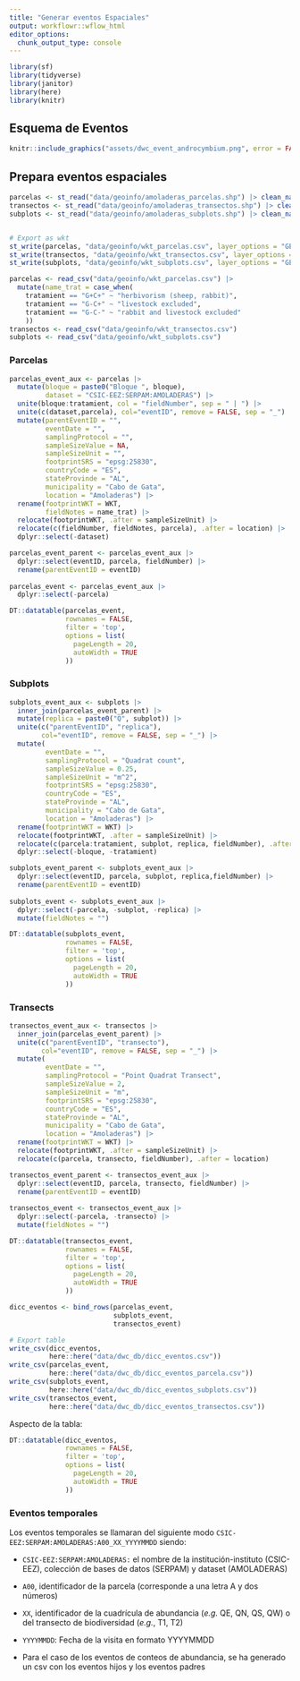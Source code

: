 ```yaml
---
title: "Generar eventos Espaciales"
output: workflowr::wflow_html
editor_options:
  chunk_output_type: console
---
```


```r
library(sf)
library(tidyverse)
library(janitor)
library(here)
library(knitr)
```

## Esquema de Eventos
```r
knitr::include_graphics("assets/dwc_event_androcymbium.png", error = FALSE)
```

## Prepara eventos espaciales

```r
parcelas <- st_read("data/geoinfo/amoladeras_parcelas.shp") |> clean_names()
transectos <- st_read("data/geoinfo/amoladeras_transectos.shp") |> clean_names()
subplots <- st_read("data/geoinfo/amoladeras_subplots.shp") |> clean_names() 


# Export as wkt 
st_write(parcelas, "data/geoinfo/wkt_parcelas.csv", layer_options = "GEOMETRY=AS_WKT", append=FALSE)
st_write(transectos, "data/geoinfo/wkt_transectos.csv", layer_options = "GEOMETRY=AS_WKT", append=FALSE)
st_write(subplots, "data/geoinfo/wkt_subplots.csv", layer_options = "GEOMETRY=AS_WKT", append=FALSE)
```

```r
parcelas <- read_csv("data/geoinfo/wkt_parcelas.csv") |> 
  mutate(name_trat = case_when(
    tratamient == "G+C+" ~ "herbivorism (sheep, rabbit)",
    tratamient == "G-C+" ~ "livestock excluded",
    tratamient == "G-C-" ~ "rabbit and livestock excluded"
    ))
transectos <- read_csv("data/geoinfo/wkt_transectos.csv")
subplots <- read_csv("data/geoinfo/wkt_subplots.csv")
```

### Parcelas 
```r
parcelas_event_aux <- parcelas |> 
  mutate(bloque = paste0("Bloque ", bloque),
         dataset = "CSIC-EEZ:SERPAM:AMOLADERAS") |> 
  unite(bloque:tratamient, col = "fieldNumber", sep = " | ") |>
  unite(c(dataset,parcela), col="eventID", remove = FALSE, sep = "_") |> 
  mutate(parentEventID = "",
         eventDate = "", 
         samplingProtocol = "", 
         sampleSizeValue = NA,
         sampleSizeUnit = "",
         footprintSRS = "epsg:25830", 
         countryCode = "ES",
         stateProvinde = "AL",
         municipality = "Cabo de Gata",
         location = "Amoladeras") |> 
  rename(footprintWKT = WKT, 
         fieldNotes = name_trat) |> 
  relocate(footprintWKT, .after = sampleSizeUnit) |> 
  relocate(c(fieldNumber, fieldNotes, parcela), .after = location) |> 
  dplyr::select(-dataset)

parcelas_event_parent <- parcelas_event_aux |> 
  dplyr::select(eventID, parcela, fieldNumber) |> 
  rename(parentEventID = eventID)
  
parcelas_event <- parcelas_event_aux |> 
  dplyr::select(-parcela) 

```

```r
DT::datatable(parcelas_event,
              rownames = FALSE,
              filter = 'top',
              options = list(
                pageLength = 20, 
                autoWidth = TRUE
              ))
```


### Subplots 

```r
subplots_event_aux <- subplots |> 
  inner_join(parcelas_event_parent) |> 
  mutate(replica = paste0("Q", subplot)) |> 
  unite(c("parentEventID", "replica"),
        col="eventID", remove = FALSE, sep = "_") |> 
  mutate(
         eventDate = "", 
         samplingProtocol = "Quadrat count", 
         sampleSizeValue = 0.25,
         sampleSizeUnit = "m^2",
         footprintSRS = "epsg:25830", 
         countryCode = "ES",
         stateProvinde = "AL",
         municipality = "Cabo de Gata",
         location = "Amoladeras") |> 
  rename(footprintWKT = WKT) |> 
  relocate(footprintWKT, .after = sampleSizeUnit) |> 
  relocate(c(parcela:tratamient, subplot, replica, fieldNumber), .after = location) |> 
  dplyr::select(-bloque, -tratamient)

subplots_event_parent <- subplots_event_aux |> 
  dplyr::select(eventID, parcela, subplot, replica,fieldNumber) |> 
  rename(parentEventID = eventID)
  
subplots_event <- subplots_event_aux |> 
  dplyr::select(-parcela, -subplot, -replica) |> 
  mutate(fieldNotes = "")
```

```r
DT::datatable(subplots_event,
              rownames = FALSE,
              filter = 'top',
              options = list(
                pageLength = 20, 
                autoWidth = TRUE
              ))
```


### Transects  

```r
transectos_event_aux <- transectos |> 
  inner_join(parcelas_event_parent) |> 
  unite(c("parentEventID", "transecto"),
        col="eventID", remove = FALSE, sep = "_") |> 
  mutate(
         eventDate = "", 
         samplingProtocol = "Point Quadrat Transect", 
         sampleSizeValue = 2,
         sampleSizeUnit = "m",
         footprintSRS = "epsg:25830", 
         countryCode = "ES",
         stateProvinde = "AL",
         municipality = "Cabo de Gata",
         location = "Amoladeras") |> 
  rename(footprintWKT = WKT) |> 
  relocate(footprintWKT, .after = sampleSizeUnit) |> 
  relocate(c(parcela, transecto, fieldNumber), .after = location) 

transectos_event_parent <- transectos_event_aux |> 
  dplyr::select(eventID, parcela, transecto, fieldNumber) |> 
  rename(parentEventID = eventID)
  
transectos_event <- transectos_event_aux |> 
  dplyr::select(-parcela, -transecto) |> 
  mutate(fieldNotes = "")
```


```r
DT::datatable(transectos_event,
              rownames = FALSE,
              filter = 'top',
              options = list(
                pageLength = 20, 
                autoWidth = TRUE
              ))
```


```r
dicc_eventos <- bind_rows(parcelas_event, 
                          subplots_event, 
                          transectos_event) 
```


```r
# Export table
write_csv(dicc_eventos, 
          here::here("data/dwc_db/dicc_eventos.csv"))
write_csv(parcelas_event, 
          here::here("data/dwc_db/dicc_eventos_parcela.csv"))
write_csv(subplots_event, 
          here::here("data/dwc_db/dicc_eventos_subplots.csv"))
write_csv(transectos_event, 
          here::here("data/dwc_db/dicc_eventos_transectos.csv"))
```

Aspecto de la tabla: 

```r
DT::datatable(dicc_eventos,
              rownames = FALSE,
              filter = 'top',
              options = list(
                pageLength = 20, 
                autoWidth = TRUE
              ))
```


### Eventos temporales 
Los eventos temporales se llamaran del siguiente modo `CSIC-EEZ:SERPAM:AMOLADERAS:A00_XX_YYYYMMDD` siendo:

  - `CSIC-EEZ:SERPAM:AMOLADERAS:` el nombre de la institución-instituto (CSIC-EEZ), colección de bases de datos (SERPAM) y dataset (AMOLADERAS) 
  - `A00`, identificador de la parcela (corresponde a una letra A y dos números)
  - `XX`, identificador de la cuadrícula de abundancia (*e.g.* QE, QN, QS, QW) o del transecto de biodiversidad (*e.g.*, T1, T2)
  - `YYYYMMDD`: Fecha de la visita en formato YYYYMMDD
  

- Para el caso de los eventos de conteos de abundancia, se ha generado un csv con los eventos hijos y los eventos padres 


